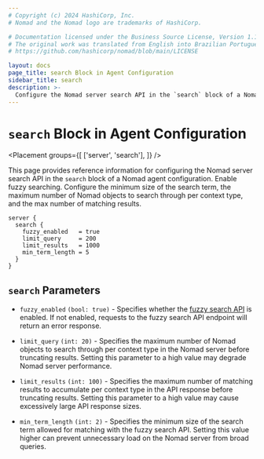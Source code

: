 ```yaml
---
# Copyright (c) 2024 HashiCorp, Inc.
# Nomad and the Nomad logo are trademarks of HashiCorp.

# Documentation licensed under the Business Source License, Version 1.1.
# The original work was translated from English into Brazilian Portuguese.
# https://github.com/hashicorp/nomad/blob/main/LICENSE

layout: docs
page_title: search Block in Agent Configuration
sidebar_title: search
description: >-
  Configure the Nomad server search API in the `search` block of a Nomad agent configuration. Enable fuzzy searching. Configure the minimum size of the search term, the maximum number of Nomad objects to search through per context type, and the max number of matching results.
---
```


# `search` Block in Agent Configuration

<Placement
  groups={[
    ['server', 'search'],
  ]}
/>

This page provides reference information for configuring the Nomad server search
API in the `search` block of a Nomad agent configuration. Enable fuzzy
searching. Configure the minimum size of the search term, the maximum number of
Nomad objects to search through per context type, and the max number of matching results.

```hcl
server {
  search {
    fuzzy_enabled   = true
    limit_query     = 200
    limit_results   = 1000
    min_term_length = 5
  }
}
```

## `search` Parameters

- `fuzzy_enabled` `(bool: true)` - Specifies whether the [fuzzy search API][fuzzy]
  is enabled. If not enabled, requests to the fuzzy search API endpoint will return
  an error response.

- `limit_query` `(int: 20)` - Specifies the maximum number of Nomad objects to
  search through per context type in the Nomad server before truncating results.
  Setting this parameter to a high value may degrade Nomad server performance.

- `limit_results` `(int: 100)` - Specifies the maximum number of matching results
  to accumulate per context type in the API response before truncating results.
  Setting this parameter to a high value may cause excessively large API response sizes.

- `min_term_length` `(int: 2)` - Specifies the minimum size of the search term
  allowed for matching with the fuzzy search API. Setting this value higher can
  prevent unnecessary load on the Nomad server from broad queries.

[fuzzy]: /nomad/api-docs/search#fuzzy-searching
